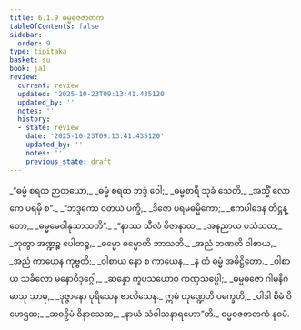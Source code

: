 ```yaml
---
title: 6.1.9 ဓမ္မဓဇဇာတက
tableOfContents: false
sidebar:
  order: 9
type: tipitaka
basket: su
book: ja1
review:
  current: review
  updated: '2025-10-23T09:13:41.435120'
  updated_by: ''
  notes: ''
  history:
  - state: review
    date: '2025-10-23T09:13:41.435120'
    updated_by: ''
    notes: ''
    previous_state: draft
---
```



<ReviewStatus review={frontmatter.review} showDetails={true} />

<HypothesisAnnotation frontmatter={frontmatter} />

<DynamicBreadcrumb />

<Division number="65" book="ja1" e="ch" v="22" p="144">

<Paragraph number="1390" type="verses" book="ja1">
_“ဓမ္မံ စရထ ဉာတယော,_  
_ဓမ္မံ စရထ ဘဒ္ဒံ ဝေါ;_  
_ဓမ္မစာရီ သုခံ သေတိ,_  
_အသ္မိံ လောကေ ပရမှိ စ”._  

</Paragraph>

</Division>
<Division number="66" book="ja1" e="ch" v="22" p="144">

<Paragraph number="1391" type="verses" book="ja1">
_“ဘဒ္ဒကော ဝတယံ ပက္ခီ,_  
_ဒိဇော ပရမဓမ္မိကော;_  
_ဧကပါဒေန တိဋ္ဌန္တော,_  
_ဓမ္မမေဝါနုသာသတိ”._  

</Paragraph>

</Division>
<Division number="67" book="ja1" e="ch" v="22" p="144">

<Paragraph number="1392" type="verses" book="ja1">
_“နာဿ သီလံ ဝိဇာနာထ,_  
_အနညာယ ပသံသထ;_  
_ဘုတွာ အဏ္ဍဉ္စ ပေါတဉ္စ,_  
_ဓမ္မော ဓမ္မောတိ ဘာသတိ._  

</Paragraph>

</Division>
<Division number="68" book="ja1" e="ch" v="22" p="144">

<Paragraph number="1393" type="verses" book="ja1">
_အညံ ဘဏတိ ဝါစာယ,_  
_အညံ ကာယေန ကုဗ္ဗတိ;_  
_ဝါစာယ နော စ ကာယေန,_  
_န တံ ဓမ္မံ အဓိဋ္ဌိတော._  

</Paragraph>

</Division>
<Division number="69" book="ja1" e="ch" v="22" p="145">

<Paragraph number="1394" type="verses" book="ja1">
_ဝါစာယ သခိလော မနောဝိဒုဂ္ဂေါ,_  
_ဆန္နော ကူပသယောဝ ကဏှသပ္ပေါ;_  
_ဓမ္မဓဇော ဂါမနိဂမာသု သာဓု,_  
_ဒုဇ္ဇာနော ပုရိသေန ဗာလိသေန._  

</Paragraph>

</Division>
<Division number="70" book="ja1" e="ch" v="22" p="145">

<Paragraph number="1395" type="verses" book="ja1">
ဣမံ တုဏ္ဍေဟိ ပက္ခေဟိ,_  
_ပါဒါ စိမံ ဝိဟေဌထ;_  
_ဆဝဉှိမံ ဝိနာသေထ,_  
_နာယံ သံဝါသနာရဟော”တိ._  


</Paragraph>
</Division>

<Paragraph number="1396" type="center" book="ja1">
ဓမ္မဓဇဇာတကံ နဝမံ.
</Paragraph>